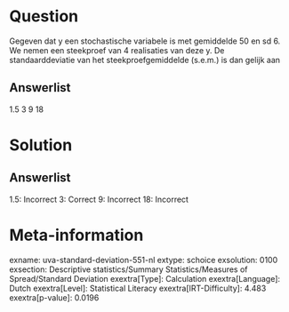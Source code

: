 Question
========

Gegeven dat y een stochastische variabele is met gemiddelde 50 en sd 6.
We nemen een steekproef van 4 realisaties van deze y. De
standaarddeviatie van het steekproefgemiddelde (s.e.m.) is dan gelijk
aan

Answerlist
----------

1.5
3
9
18

Solution
========

Answerlist
----------

1.5: Incorrect
3: Correct
9: Incorrect
18: Incorrect

Meta-information
================
exname: uva-standard-deviation-551-nl
extype: schoice
exsolution: 0100
exsection: Descriptive statistics/Summary Statistics/Measures of Spread/Standard Deviation
exextra[Type]: Calculation
exextra[Language]: Dutch
exextra[Level]: Statistical Literacy
exextra[IRT-Difficulty]: 4.483
exextra[p-value]: 0.0196
